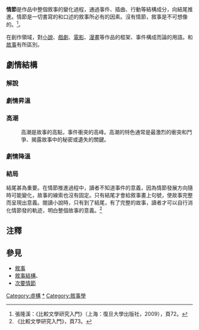 {{Distinguish|情結}}
'''情節'''是作品中整個敘事的變化過程，通過事件、插曲、行動等結構成分，向結尾推進。情節是一切書寫的和口述的敘事所必有的因素。沒有情節，敘事是不可想像的。<ref>張隆溪：《比較文學研究入門》（上海：復旦大學出版社，2009），頁72。</ref>。

在創作領域，對[[小說|小說]]、[[戲劇|戲劇]]、[[電影|電影]]、[[漫畫|漫畫]]等作品的框架、事件構成而論的用語。和[[故事|故事]]有所區別。

==劇情結構==
=== 解說 ===

=== 劇情昇溫 ===
{{main|衝突 (敘事)}}

=== 高潮 ===
{{main|高潮 (叙事)}}
: 高潮是故事的高點，事件衝突的高峰。高潮的特色通常是最激烈的衝突和鬥爭、揭露故事中的秘密或遺失的關鍵。

=== 劇情降溫 ===

=== 結局 ===
結尾甚為重要。在情節推進過程中，讀者不知道事件的意義，因為情節發展方向隨時可能變化，故事的線索也沒有固定。只有結尾才會給敘事畫上句號，使故事完整而呈現出意義。閱讀小說時，只有到了結尾，有了完整的故事，讀者才可以自行消化情節發的軌迹，明白整個故事的意義。<ref>《比較文學研究入門》，頁73。</ref>

==注釋==
{{reflist}}

==參見==
*[[敘事|敘事]]
*[[敘事結構|敘事結構]]、{{le|戲劇結構|Dramatic structure}}
*[[次要情節|次要情節]]

{{Fiction writing}}

{{lit-stub}}

[[Category:虛構|Category:虛構]]
[[Category:情節|*]]
[[Category:敘事學|Category:敘事學]]